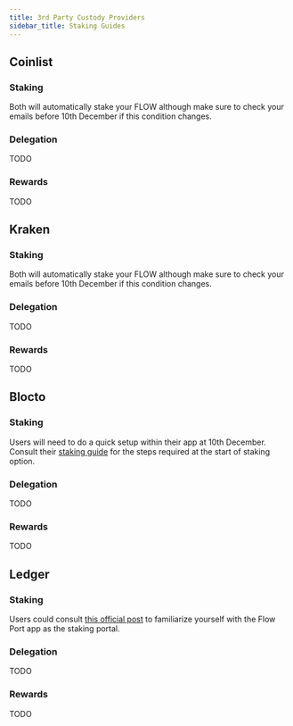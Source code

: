 ```yaml
---
title: 3rd Party Custody Providers
sidebar_title: Staking Guides
---
```


## Coinlist

### Staking

Both will automatically stake your FLOW although make sure to check your emails before 10th December if this condition changes.

### Delegation

TODO

### Rewards

TODO

## Kraken

### Staking

Both will automatically stake your FLOW although make sure to check your emails before 10th December if this condition changes.

### Delegation

TODO

### Rewards

TODO

## Blocto

### Staking

Users will need to do a quick setup within their app at 10th December. Consult their [staking guide](https://guide.blocto.app/article/stake-flow-tokens-step-by-step-with-blocto) for the steps required at the start of staking option.

### Delegation

TODO

### Rewards

TODO

## Ledger

### Staking

Users could consult [this official post](https://www.onflow.org/post/flow-port-is-here) to familiarize yourself with the Flow Port app as the staking portal.

### Delegation

TODO

### Rewards

TODO

